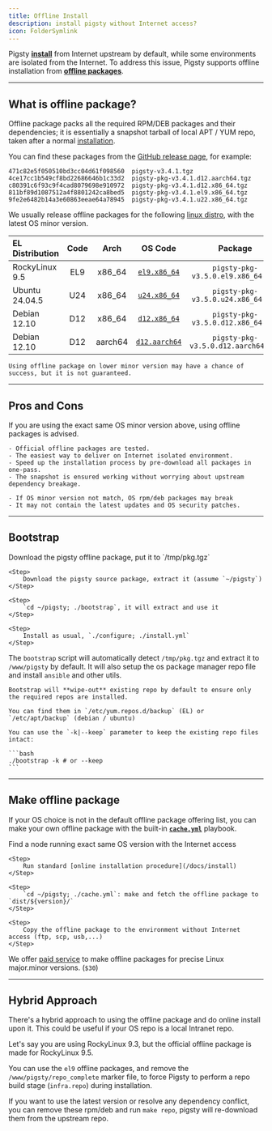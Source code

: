 ```yaml
---
title: Offline Install
description: install pigsty without Internet access?
icon: FolderSymlink
---
```


Pigsty [**install**](/docs/install) from Internet upstream by default, while some environments are isolated from the Internet.
To address this issue, Pigsty supports offline installation from [**offline packages**](#offline-package).


------

## What is offline package?

Offline package packs all the required RPM/DEB packages and their dependencies;
it is essentially a snapshot tarball of local APT / YUM repo, taken after a normal [installation](/docs/install/start).

You can find these packages from the [GitHub release page](https://github.com/pgsty/pigsty/releases/latest), for example:

```
471c82e5f050510bd3cc04d61f098560  pigsty-v3.4.1.tgz
4ce17cc1b549cf8bd22686646b1c33d2  pigsty-pkg-v3.4.1.d12.aarch64.tgz
c80391c6f93c9f4cad8079698e910972  pigsty-pkg-v3.4.1.d12.x86_64.tgz
811bf89d1087512a4f8801242ca8bed5  pigsty-pkg-v3.4.1.el9.x86_64.tgz
9fe2e6482b14a3e60863eeae64a78945  pigsty-pkg-v3.4.1.u22.x86_64.tgz
```

We usually release offline packages for the following [linux distro](/docs/prepare/linux), with the latest OS minor version.

| EL Distribution |                        Code                         |                          Arch                           |                                            OS Code                                            |               Package               |
|:----------------|:---------------------------------------------------:|:-------------------------------------------------------:|:---------------------------------------------------------------------------------------------:|:-----------------------------------:|
| RockyLinux 9.5  | <span className="font-bold text-sky-700">EL9</span> | <span className="font-bold text-sky-600">x86_64</span>  |  [`el9.x86_64`](https://github.com/pgsty/pigsty/blob/main/roles/node_id/vars/el9.x86_64.yml)  | `pigsty-pkg-v3.5.0.el9.x86_64.tgz`  |
| Ubuntu 24.04.5  | <span className="font-bold text-sky-700">U24</span> | <span className="font-bold text-sky-600">x86_64</span>  |  [`u24.x86_64`](https://github.com/pgsty/pigsty/blob/main/roles/node_id/vars/u24.x86_64.yml)  | `pigsty-pkg-v3.5.0.u24.x86_64.tgz`  |
| Debian 12.10    | <span className="font-bold text-sky-700">D12</span> | <span className="font-bold text-sky-600">x86_64</span>  |  [`d12.x86_64`](https://github.com/pgsty/pigsty/blob/main/roles/node_id/vars/d12.x86_64.yml)  | `pigsty-pkg-v3.5.0.d12.x86_64.tgz`  |
| Debian 12.10    | <span className="font-bold text-sky-700">D12</span> | <span className="font-bold text-red-600">aarch64</span> | [`d12.aarch64`](https://github.com/pgsty/pigsty/blob/main/roles/node_id/vars/d12.aarch64.yml) | `pigsty-pkg-v3.5.0.d12.aarch64.tgz` |


<Callout title="Offline Package is made for specific Linux OS Major.Minor Version" type="warn">

    Using offline package on lower minor version may have a chance of success, but it is not guaranteed.

</Callout>



--------

## Pros and Cons

If you are using the exact same OS minor version above, using offline packages is advised.

<Callout title="Advantages of using offline package" type="success">

    - Official offline packages are tested.
    - The easiest way to deliver on Internet isolated environment.
    - Speed up the installation process by pre-download all packages in one-pass.
    - The snapshot is ensured working without worrying about upstream dependency breakage.

</Callout>


<Callout title="Disadvantages of using offline package" type="warn">

    - If OS minor version not match, OS rpm/deb packages may break
    - It may not contain the latest updates and OS security patches.

</Callout>



------

## Bootstrap


<Steps>
    <Step>
        Download the pigsty offline package, put it to `/tmp/pkg.tgz`
    </Step>

    <Step>
        Download the pigsty source package, extract it (assume `~/pigsty`)
    </Step>

    <Step>
        `cd ~/pigsty; ./bootstrap`, it will extract and use it
    </Step>

    <Step>
        Install as usual, `./configure; ./install.yml`
    </Step>

</Steps>

The `bootstrap` script will automatically detect `/tmp/pkg.tgz` and extract it to `/www/pigsty` by default.
It will also setup the os package manager repo file and install `ansible` and other utils.

<Callout title="Where are my repo files?" type="warn">

    Bootstrap will **wipe-out** existing repo by default to ensure only the required repos are installed.

    You can find them in `/etc/yum.repos.d/backup` (EL) or `/etc/apt/backup` (debian / ubuntu)

</Callout>


<Callout title="If you want to keep your existing repo">

    You can use the `-k|--keep` parameter to keep the existing repo files intact:

    ```bash
    ./bootstrap -k # or --keep
    ```

</Callout>



------

## Make offline package

If your OS choice is not in the default offline package offering list,
you can make your own offline package with the built-in [**`cache.yml`**](https://github.com/pgsty/pigsty/blob/main/cache.yml) playbook.

<Steps>
    <Step>
        Find a node running exact same OS version with the Internet access
    </Step>

    <Step>
        Run standard [online installation procedure](/docs/install)
    </Step>

    <Step>
        `cd ~/pigsty; ./cache.yml`: make and fetch the offline package to `dist/${version}/`
    </Step>

    <Step>
        Copy the offline package to the environment without Internet access (ftp, scp, usb,...)
    </Step>

</Steps>

We offer [paid service](/docs/about/service) to make offline packages for precise Linux major.minor versions. (`$30`)



------

## Hybrid Approach

There's a hybrid approach to using the offline package and do online install upon it.
This could be useful if your OS repo is a local Intranet repo.

Let's say you are using RockyLinux 9.3, but the official offline package is made for RockyLinux 9.5.

You can use the `el9` offline packages, and remove the `/www/pigsty/repo_complete` marker file,
to force Pigsty to perform a repo build stage (`infra.repo`) during installation.

If you want to use the latest version or resolve any dependency conflict, you can remove these rpm/deb and run `make repo`,
pigsty will re-download them from the upstream repo.

